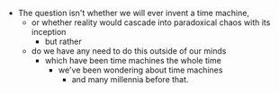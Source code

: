 - The question isn't whether we will ever invent a time machine,
  - or whether reality would cascade into paradoxical chaos with its inception
    - but rather
  - do we have any need to do this outside of our minds
    - which have been time machines the whole time
      - we've been wondering about time machines
        - and many millennia before that.
